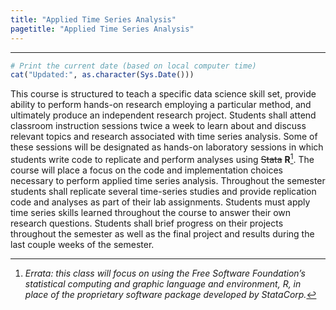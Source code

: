 ```yaml
---
title: "Applied Time Series Analysis"
pagetitle: "Applied Time Series Analysis"
---
```


***

```r
# Print the current date (based on local computer time)
cat("Updated:", as.character(Sys.Date()))
```

This course is structured to teach a specific data science skill set, provide ability to perform hands-on research employing a particular method, and ultimately produce an independent research project.
Students shall attend classroom instruction sessions twice a week to learn about and discuss relevant topics and research associated with time series analysis.
Some of these sessions will be designated as hands-on laboratory sessions in which students write code to replicate and perform analyses using ~~Stata~~ __R__[^1].
The course will place a focus on the code and implementation choices necessary to perform applied time series analysis.
Throughout the semester students shall replicate several time-series studies and provide replication code and analyses as part of their lab assignments.
Students must apply time series skills learned throughout the course to answer their own research questions.
Students shall brief progress on their projects throughout the semester as well as the final project and results during the last couple weeks of the semester.

[^1]: _Errata: this class will focus on using the Free Software Foundation's statistical computing and graphic language and environment, R, in place of the proprietary software package developed by StataCorp._
